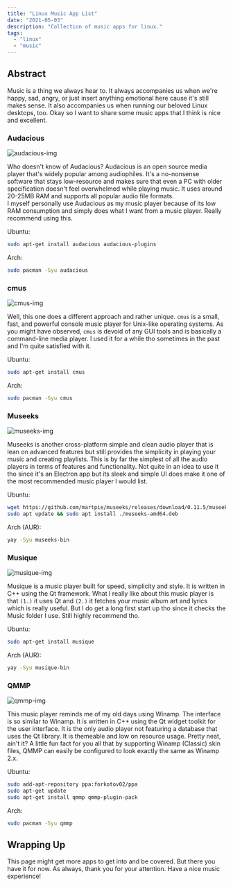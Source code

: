 ```yaml
---
title: "Linux Music App List"
date: "2021-05-03"
description: "Collection of music apps for linux."
tags:
  - "linux"
  - "music"
---
```


## Abstract

Music is a thing we always hear to. It always accompanies us when we're happy, sad, angry, or just insert anything emotional here cause it's still makes sense. It also accompanies us when running our beloved Linux desktops, too. Okay so I want to share some music apps that I think is nice and excellent.

### Audacious

![audacious-img](/linux/applist/music/audacious.webp)

Who doesn't know of Audacious? Audacious is an open source media player that's widely popular among audiophiles. It's a no-nonsense software that stays low-resource and makes sure that even a PC with older specification doesn't feel overwhelmed while playing music. It uses around 20-25MB RAM and supports all popular audio file formats.\
I myself personally use Audacious as my music player because of its low RAM consumption and simply does what I want from a music player. Really recommend using this.

Ubuntu:

```bash
sudo apt-get install audacious audacious-plugins
```

Arch:

```bash
sudo pacman -Syu audacious
```

### cmus

![cmus-img](/linux/applist/music/cmus.webp)

Well, this one does a different approach and rather unique. `cmus` is a small, fast, and powerful console music player for Unix-like operating systems. As you might have observed, `cmus` is devoid of any GUI tools and is basically a command-line media player. I used it for a while tho sometimes in the past and I'm quite satisfied with it.

Ubuntu:

```bash
sudo apt-get install cmus
```

Arch:

```bash
sudo pacman -Syu cmus
```

### Museeks

![museeks-img](/linux/applist/music/museeks.webp)

Museeks is another cross-platform simple and clean audio player that is lean on advanced features but still provides the simplicity in playing your music and creating playlists. This is by far the simplest of all the audio players in terms of features and functionality. Not quite in an idea to use it tho since it's an Electron app but its sleek and simple UI does make it one of the most recommended music player I would list.

Ubuntu:

```bash
wget https://github.com/martpie/museeks/releases/download/0.11.5/museeks-amd64.deb
sudo apt update && sudo apt install ./museeks-amd64.deb
```

Arch (AUR):

```bash
yay -Syu museeks-bin
```

### Musique

![musique-img](/linux/applist/music/musique.webp)

Musique is a music player built for speed, simplicity and style. It is written in C++ using the Qt framework. What I really like about this music player is that `(1.)` it uses Qt and `(2.)` it fetches your music album art and lyrics which is really useful. But I do get a long first start up tho since it checks the Music folder I use. Still highly recommend tho.

Ubuntu:

```bash
sudo apt-get install musique
```

Arch (AUR):

```bash
yay -Syu musique-bin
```

### QMMP

![qmmp-img](/linux/applist/music/qmmp.webp)

This music player reminds me of my old days using Winamp. The interface is so similar to Winamp. It is written in C++ using the Qt widget toolkit for the user interface. It is the only audio player not featuring a database that uses the Qt library. It is themeable and low on resource usage. Pretty neat, ain't it? A little fun fact for you all that by supporting Winamp (Classic) skin files, QMMP can easily be configured to look exactly the same as Winamp 2.x.

Ubuntu:

```bash
sudo add-apt-repository ppa:forkotov02/ppa
sudo apt-get update
sudo apt-get install qmmp qmmp-plugin-pack
```

Arch:

```bash
sudo pacman -Syu qmmp
```

## Wrapping Up

This page might get more apps to get into and be covered. But there you have it for now. As always, thank you for your attention. Have a nice music experience!
